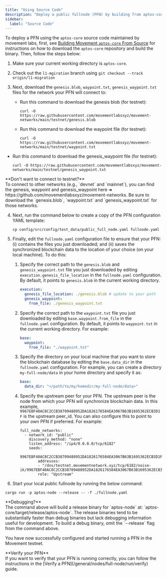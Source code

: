 ```yaml
---
title: "Using Source Code"
description: "Deploy a public fullnode (PFN) by building from aptos-core source code with complete configuration and setup instructions."
sidebar:
  label: "Source Code"
---
```


To deploy a PFN using the `aptos-core` source code maintained by movement labs, first, see [Building Movement `aptos-core` From Source](/devs/tutorials/just-aptos-core) for instructions
on how to download the `aptos-core` repository and build the binary. Then, follow the steps below:

1. Make sure your current working directory is `aptos-core`.

2. Check out the `l1-mgiration` branch using `git checkout --track origin/l1-migration`

3. Next, download the `genesis.blob`, `waypoint.txt`, `genesis_waypoint.txt` files for the network your PFN will connect to:

   - Run this command to download the genesis blob (for testnet):
     ```shellscript filename="Terminal"
     curl -O https://raw.githubusercontent.com/movementlabsxyz/movement-networks/main/testnet/genesis.blob
     ```

   - Run this command to download the waypoint file (for testnet):
     ```shellscript filename="Terminal"
     curl -O https://raw.githubusercontent.com/movementlabsxyz/movement-networks/main/testnet/waypoint.txt
     ```

  - Run this command to download the genesis_waypoint file (for testnet):
     ```shellscript filename="Terminal"
     curl -O https://raw.githubusercontent.com/movementlabsxyz/movement-networks/main/testnet/genesis_waypoint.txt
     ```
   <Callout type="warning">
   **Don't want to connect to testnet?**<br />
   To connect to other networks (e.g., `devnet` and `mainnet`), you can find the genesis, waypoint and genesis_waypoint here ➜ https://github.com/movementlabsxyz/movement-networks.
   Be sure to download the `genesis.blob`, `waypoint.txt` and `genesis_waypoint.txt` for those networks.
   </Callout>

4. Next, run the command below to create a copy of the PFN configuration YAML template:
   ```shellscript filename="Terminal"
   cp config/src/config/test_data/public_full_node.yaml fullnode.yaml
   ```

5. Finally, edit the `fullnode.yaml` configuration file to ensure that your PFN: (i) contains the files you just downloaded; and (ii) saves the synchronized blockchain data to the location of your
   choice (on your local machine). To do this:

   1. Specify the correct path to the `genesis.blob` and `genesis_waypoint.txt` file you just downloaded by editing `execution.genesis_file_location` in the `fullnode.yaml` configuration. By default, it points to `genesis.blob` in the current working directory.
      ```yaml filename="fullnode.yaml"
      execution:
        genesis_file_location: ./genesis.blob # update to your path
        genesis_waypoint: 
          from_file: ./genesis_waypoint.txt
      ```
   2. Specify the correct path to the `waypoint.txt` file you just downloaded by editing `base.waypoint.from_file` in the `fullnode.yaml` configuration. By default, it points to `waypoint.txt` in the current working directory. For example:
      ```yaml filename="fullnode.yaml"
      base:
        waypoint:
          from_file: "./waypoint.txt"

   3. Specify the directory on your local machine that you want to store the blockchain database by editing the `base.data_dir` in the `fullnode.yaml` configuration. For example, you can create a directory `my-full-node/data` in your home directory and specify it as:
      ```yaml filename="fullnode.yaml"
      base:
        data_dir: "</path/to/my/homedir/my-full-node/data>"
      ```
   4. Specify the upstream peer for your PFN. The upstream peer is the node from which your PFN will synchronize blockchain data. In this example, `9967EBF40AC8C2CCB38709488952DA1826176584EA3067B63B1695362ECB3D1F` is the upstream peer_id. You can also configure this to point to your own PFN if preferred. For example:
      ```
      full_node_networks:
        - network_id: "public"
          discovery_method: "none"
          listen_address: "/ip4/0.0.0.0/tcp/6182"
          seeds:
            9967EBF40AC8C2CCB38709488952DA1826176584EA3067B63B1695362ECB3D1F:
              addresses:
              - "/dns/testnet.movementnetwork.xyz/tcp/6182/noise-ik/9967EBF40AC8C2CCB38709488952DA1826176584EA3067B63B1695362ECB3D1F/handshake/0"
              role: "Upstream"
      ``` 

6. Start your local public fullnode by running the below command:

```shellscript filename="Terminal"
cargo run -p aptos-node --release -- -f ./fullnode.yaml
```

<Callout type="info">
**Debugging?**<br />
The command above will build a release binary for `aptos-node` at: `aptos-core/target/release/aptos-node`. The release
binaries tend to be substantially faster than debug binaries but lack debugging information useful for development.
To build a debug binary, omit the `--release` flag from the command above.
</Callout>

You have now successfully configured and started running a PFN in the Movement testnet.

<Callout type="info">
**Verify your PFN**<br />
If you want to verify that your PFN is running correctly, you can follow the instructions in the [Verify a PFN](/general/nodes/full-node/run/verify) guide.
</Callout>
